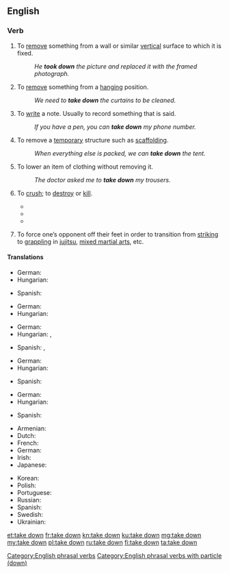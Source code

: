 {{also|takedown|take-down}}
==English==

===Verb===
{{en-verb|takes down|taking down|took down|taken down}}

# To [[remove]] something from a wall or similar [[vertical]] surface to which it is fixed.
#: ''He '''took down''' the picture and replaced it with the framed photograph.''
# To [[remove]] something from a [[hanging]] position.
#: ''We need to '''take down''' the curtains to be cleaned.''
# To [[write]] a note. Usually to record something that is said.
#: ''If you have a pen, you can '''take down''' my phone number.''
# To remove a [[temporary]] structure such as [[scaffolding]].
#: ''When everything else is packed, we can '''take down''' the tent.''
# To lower an item of clothing without removing it.
#: ''The doctor asked me to '''take down''' my trousers.''
# {{label|en|of a person}} To [[crush]]; to [[destroy]] or [[kill]].
#* {{quote-book|title=Take It Down|author=Kira Sinclair|year=2012|page=191|ISBN=0373796765|passage=It took me eight years to get enough on the asshole to try and '''take him down'''.}}
#* {{quote-book|title=Take Down|author=Mallery Malone|year=2014|ISBN=1466854847|passage=They'd had occasion to see Peyton Armistead in all his righteous fury and she knew they wouldn't hesitate to '''take him down''' if she gave the word.}}
#* {{quote-book|title=The Bone Clocks|author=David Mitchell|year=2014|page=431|ISBN=9780340921609|passage=So Marinus, me and a few other unthanked individuals - Atemporals for the most part, with some mortal collaborators -- make it our business to ...'''take them down'''.}}
# {{label|en|combat sports}} To force one’s opponent off their feet in order to transition from [[striking]] to [[grappling]] in [[jujitsu]], [[mixed martial arts]], etc.

[[Category:English phrasal verbs]]
[[Category:English phrasal verbs with particle (down)]]

====Translations====
{{trans-top|remove something from a wall or similar vertical surface to which it is fixed}}
* German: {{t-check|de|herunter nehmen}}
* Hungarian: {{t+|hu|levesz}}
{{trans-mid}}
* Spanish: {{t+|es|descolgar}}
{{trans-bottom}}

{{trans-top|remove something from a hanging position}}
* German: {{t-check|de|herunter nehmen}}
* Hungarian: {{t+|hu|levesz}}
{{trans-mid}}
{{trans-bottom}}

{{trans-top|write a note, usually recording something that is said}}
* German: {{t-check|de|niederschreiben}}
* Hungarian: {{t+|hu|leír}}, {{t+|hu|lejegyez}}
{{trans-mid}}
* Spanish: {{t+|es|anotar}}, {{t+|es|apuntar}}
{{trans-bottom}}

{{trans-top|remove a temporary structure such as scaffolding}}
* German: {{t-check|de|herunter nehmen}}
* Hungarian: {{t+|hu|lebont}}
{{trans-mid}}
* Spanish: {{t+|es|desmontar}}
{{trans-bottom}}

{{trans-top|lower an item of clothing without removing it}}
* German: {{t-check|de|herunter lassen}}
* Hungarian: {{t+|hu|levesz}}
{{trans-mid}}
* Spanish: {{t+|es|bajarse}}
{{trans-bottom}}

{{trans-top|combat sports}}
* Armenian: {{t-needed|hy}}
* Dutch: {{t-needed|nl}}
* French: {{t-needed|fr}}
* German: {{t-needed|de}}
* Irish: {{t|ga|leag}}
* Japanese: {{t-needed|ja}}
{{trans-mid}}
* Korean: {{t-needed|ko}}
* Polish: {{t-needed|pl}}
* Portuguese: {{t+|pt|derrubar}}
* Russian: {{t-needed|ru}}
* Spanish: {{t+|es|derribar}}
* Swedish: {{t-needed|sv}}
* Ukrainian: {{t-needed|uk}}
{{trans-bottom}}

[[et:take down]]
[[fr:take down]]
[[kn:take down]]
[[ku:take down]]
[[mg:take down]]
[[my:take down]]
[[pl:take down]]
[[ru:take down]]
[[fi:take down]]
[[ta:take down]]